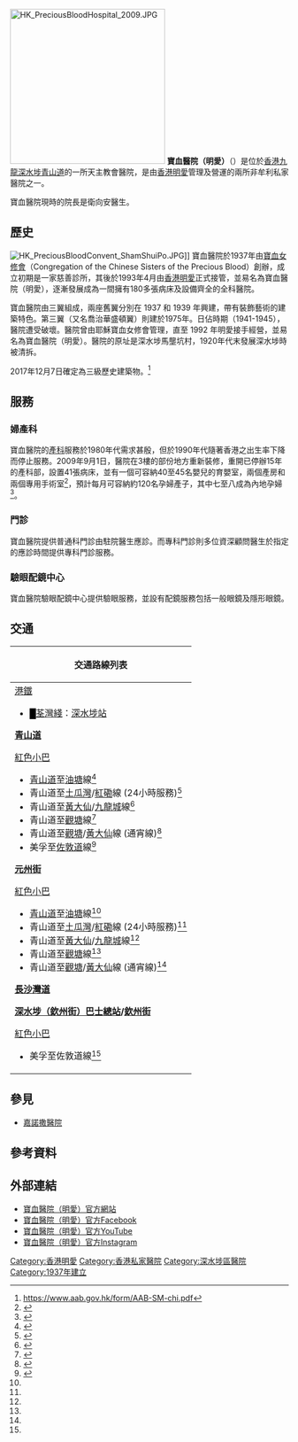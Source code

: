 {{COI|time=2021-09-22T10:29:17+00:00}}
{{Infobox hospital
| Name        = 寶血醫院（明愛）<br />''Precious Blood Hospital（Caritas）''
| Org/Group   = [[香港明愛|香港明愛]]
| Image       = Precious Blood Hospital (Caritas).jpg
| image alt   = 
| Caption     = 寶血醫院（明愛）西面
| map_type    = 
| latitude    = 
| longitude   = 
| Logo        = 
| Logo Size   = 200px
| Location    = 
| Region      = [[九龍|九龍]][[深水埗|深水埗]][[青山道|青山道]]113號
| State       = [[九龍|九龍]]
| Country     = HK
| Coordinates = 
| HealthCare  = 
| Funding     = Non-profit
| Type        = General
| Speciality  = 
| Standards   = 
| Emergency   = 
| Helipad     = 
| Affiliation = 
| Patron      = 
| Network     = 
| Beds        = 180+
| Founded     = 1937年
| Closed      = 
| Website     = http://www.pbh.hk/ 
| Wiki-Links  = 
}}
[[File:HK_PreciousBloodHospital_2009.JPG|280px]]
'''寶血醫院（明愛）'''（{{lang-en|Precious Blood Hospital（Caritas）}}）是位於[[香港|香港]][[九龍|九龍]][[深水埗|深水埗]][[青山道|青山道]]的一所天主教會醫院，是由[[香港明愛|香港明愛]]管理及營運的兩所非牟利私家醫院之一。

寶血醫院現時的院長是衛向安醫生。

==歷史==
[[File:HK_PreciousBloodConvent_ShamShuiPo.JPG|thumb]]]]
寶血醫院於1937年由[[寶血女修會|寶血女修會]]（Congregation of the Chinese Sisters of the Precious Blood）創辦，成立初期是一家慈善診所，其後於1993年4月由[[香港明愛|香港明愛]]正式接管，並易名為寶血醫院（明愛），逐漸發展成為一間擁有180多張病床及設備齊全的全科醫院。

寶血醫院由三翼組成，兩座舊翼分別在 1937 和 1939 年興建，帶有裝飾藝術的建築特色。第三翼（又名喬治華盛頓翼）則建於1975年。日佔時期（1941-1945），醫院遭受破壞。醫院曾由耶穌寶血女修會管理，直至 1992 年明愛接手經營，並易名為寶血醫院（明愛）。醫院的原址是深水埗馬壟坑村，1920年代末發展深水埗時被清拆。

2017年12月7日確定為三級歷史建築物。<ref>https://www.aab.gov.hk/form/AAB-SM-chi.pdf{{Wayback|url=https://www.aab.gov.hk/form/AAB-SM-chi.pdf |date=20200126151137 }}</ref>

==服務==
=== 婦產科 ===
寶血醫院的[[產科|產科]]服務於1980年代需求甚殷，但於1990年代隨著香港之出生率下降而停止服務。2009年9月1日，醫院在3樓的部份地方重新裝修，重開已停辦15年的產科部，設置41張病床，並有一個可容納40至45名嬰兒的育嬰室，兩個產房和兩個專用手術室<ref>{{cite web |language=zh-hk |url=http://www.hkdailynews.com.hk/news.php?id=198185 |title=寶血產科見證出生率變遷 |publisher=[[新報_(香港)|''hkdailynews.com.hk'']] |accessdate=2011-12-12 }}{{dead link|date=2017年12月 |bot=InternetArchiveBot |fix-attempted=yes }}</ref>，預計每月可容納約120名孕婦產子，其中七至八成為內地孕婦<ref>{{cite news |language=zh-hk |url=http://orientaldaily.on.cc/cnt/news/20091006/00176_028.html |title=寶血醫院重開婦產科 |publisher=[[東方日報|''orientaldaily.on.cc'']] |date=2009-10-06 |accessdate=2011-12-12 |archive-date=2016-03-05 |archive-url=https://web.archive.org/web/20160305012157/http://orientaldaily.on.cc/cnt/news/20091006/00176_028.html |dead-url=no }}</ref>。

===門診===
寶血醫院提供普通科門診由駐院醫生應診。而專科門診則多位資深顧問醫生於指定的應診時間提供專科門診服務。

===驗眼配鏡中心===
寶血醫院驗眼配鏡中心提供驗眼服務，並設有配鏡服務包括一般眼鏡及隱形眼鏡。

==交通==
{| class="mw-collapsible mw-collapsed wikitable" style="background:white; margin: 0 auto; width: auto;" 
! 交通路線列表
|-
|
;[[港鐵|港鐵]]
*<font color="{{荃灣綫色彩}}">█</font>[[荃灣綫|荃灣綫]]：[[深水埗站|深水埗站]]
'''[[青山道|青山道]]'''
{{九龍新界巴士簡單列表|2A|2B|2F|6|6C|6D|31B|36A|72|86|86A|86C|796C|796E|N241}}{{過海隧道巴士簡單列表|N122}}{{新界專線小巴簡單列表|411}}
;[[香港小巴|紅色小巴]]
*[[青山道|青山道]]至[[油塘|油塘]]線<ref name="#1">{{Cite web |url=http://www.16seats.net/chi/rmb/r_k38.html |title=青山道香港紗廠—藍田及油塘 |accessdate=2016-12-05 |archive-date=2017-05-06 |archive-url=https://web.archive.org/web/20170506144403/http://www.16seats.net/chi/rmb/r_k38.html |dead-url=no }}</ref>
*青山道至[[土瓜灣|土瓜灣]]/[[紅磡|紅磡]]線 (24小時服務)<ref name="#2">{{Cite web |url=http://www.16seats.net/chi/rmb/r_k61.html |title=土瓜灣及紅磡—青山道 |accessdate=2016-12-05 |archive-date=2017-01-19 |archive-url=https://web.archive.org/web/20170119092317/http://www.16seats.net/chi/rmb/r_k61.html |dead-url=no }}</ref>
*青山道至[[黃大仙_(香港地方)|黃大仙]]/[[九龍城|九龍城]]線<ref name="#3">{{Cite web |url=http://www.16seats.net/chi/rmb/r_k62.html |title=黃大仙及九龍城—青山道 |accessdate=2016-12-05 |archive-date=2016-10-05 |archive-url=https://web.archive.org/web/20161005052019/http://www.16seats.net/chi/rmb/r_k62.html |dead-url=no }}</ref>
*青山道至[[觀塘|觀塘]]線<ref name="#4">{{Cite web |url=http://www.16seats.net/chi/rmb/r_k02.html |title=觀塘協和街—青山道香港紗廠 |accessdate=2016-12-05 |archive-date=2016-10-26 |archive-url=https://web.archive.org/web/20161026155503/http://www.16seats.net/chi/rmb/r_k02.html |dead-url=no }}</ref>
*青山道至[[觀塘|觀塘]]/[[黃大仙_(香港地方)|黃大仙]]線 (通宵線)<ref name="#5">{{Cite web |url=http://www.16seats.net/chi/rmb/r_k22.html |title=觀塘及黃大仙—青山道 |accessdate=2016-12-05 |archive-date=2016-09-27 |archive-url=https://web.archive.org/web/20160927232923/http://www.16seats.net/chi/rmb/r_k22.html |dead-url=no }}</ref>
*美孚至[[佐敦道|佐敦道]]線<ref name="#6">{{Cite web |url=http://www.16seats.net/chi/rmb/r_k63.html |title=美孚—旺角及佐敦道 |access-date=2016-12-05 |archive-url=https://web.archive.org/web/20160920172439/http://www.16seats.net/chi/rmb/r_k63.html |archive-date=2016-09-20 |dead-url=yes }}</ref>
;'''[[元州街|元州街]]'''
{{九龍新界巴士簡單列表|2|2B|2F|31B|36A|72|86|86A|86C|702|702A}}{{過海隧道巴士簡單列表|112|118|118P|970|N118|N122}}
{{九龍專線小巴簡單列表|42}}{{新界專線小巴簡單列表|411}}
;[[香港小巴|紅色小巴]]
*[[青山道|青山道]]至[[油塘|油塘]]線<ref name="#1"/>
*青山道至[[土瓜灣|土瓜灣]]/[[紅磡|紅磡]]線 (24小時服務)<ref name="#2"/>
*青山道至[[黃大仙_(香港地方)|黃大仙]]/[[九龍城|九龍城]]線<ref name="#3"/>
*青山道至[[觀塘|觀塘]]線<ref name="#4"/>
*青山道至[[觀塘|觀塘]]/[[黃大仙_(香港地方)|黃大仙]]線 (通宵線)<ref name="#5"/>
;'''[[長沙灣道|長沙灣道]]'''
{{九龍新界巴士簡單列表|2X|6F|13P|30X|31B|33A|35A|36A|36B|37|41|42|42A|43C|44|45|46|52X|58X|59X|60X|66X|67X|68X|69X|86C|98C|98S|214|234X|238X|265B|270B|270D|272E|286C|702|796C|796E|N214}}
{{過海隧道巴士簡單列表|102|102P|102R|112|117|171|171A|171P|904|905|970|970X|N122|N171|X970}}{{大嶼山巴士簡單列表|1R|A20|E21|E21A|E21C|N21|N21A|NA20}}
{{九龍專線小巴簡單列表|45B|45M|75}}
;'''[[深水埗（欽州街）巴士總站|深水埗（欽州街）巴士總站]]/[[欽州街|欽州街]]'''
{{九龍新界巴士簡單列表|2F|2X|31B|36A|36B|43C|44|46|52X|86C|265B|272E|286C|286P|286X|702|702A|702B}}{{過海隧道巴士簡單列表|112|117|118|118P|970|N118|N122}}
{{九龍專線小巴簡單列表|45M|75}}
;[[紅色小巴|紅色小巴]]
*美孚至佐敦道線<ref name="#6"/>
|}

==參見==
* [[嘉諾撒醫院|嘉諾撒醫院]]

==參考資料==
{{reflist}}

==外部連結==
* [https://www.pbh.hk/public/modules/main_pages/promotion.asp 寶血醫院（明愛）官方網站] {{Wayback|url=https://www.pbh.hk/public/modules/main_pages/promotion.asp |date=20210122102702 }}
* [https://www.facebook.com/%E5%AF%B6%E8%A1%80%E9%86%AB%E9%99%A2-%E6%98%8E%E6%84%9B-Precious-Blood-Hospital-Caritas-1651231234915661/ 寶血醫院（明愛）官方Facebook] {{Wayback|url=https://www.facebook.com/%E5%AF%B6%E8%A1%80%E9%86%AB%E9%99%A2-%E6%98%8E%E6%84%9B-Precious-Blood-Hospital-Caritas-1651231234915661/ |date=20200221025310 }}
* [https://www.youtube.com/channel/UC0OjIgYpCA2s1fn54uXmsow/ 寶血醫院（明愛）官方YouTube] {{Wayback|url=https://www.youtube.com/channel/UC0OjIgYpCA2s1fn54uXmsow/ |date=20200309015900 }}
* [https://www.instagram.com/preciousbloodhospital/ 寶血醫院（明愛）官方Instagram]

{{香港私家醫院聯會醫院}}
{{香港三級歷史建築}}

[[Category:香港明愛|Category:香港明愛]]
[[Category:香港私家醫院|Category:香港私家醫院]]
[[Category:深水埗區醫院|Category:深水埗區醫院]]
[[Category:1937年建立|Category:1937年建立]]